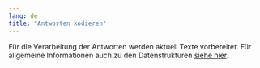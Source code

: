 ```yaml
---
lang: de
title: "Antworten kodieren"
---
```


::: {.callout-note}
Für die Verarbeitung der Antworten werden aktuell Texte vorbereitet. Für allgemeine Informationen auch zu den Datenstrukturen [siehe hier](https://iqb-berlin.github.io/coding-info/).
:::

